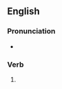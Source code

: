 ==English==

===Pronunciation===
* {{IPA|/dɪtʃt/|lang=en}}

===Verb===
{{head|en|verb form}}

# {{en-past of|ditch}}